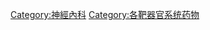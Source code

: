 {{Commons category|Nervous system drugs}}

[[Category:神經內科|Category:神經內科]]
[[Category:各靶器官系统药物|Category:各靶器官系统药物]]